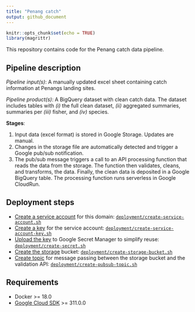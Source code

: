```yaml
---
title: "Penang catch"
output: github_document
---
```


```r
knitr::opts_chunk$set(echo = TRUE)
library(magrittr)
```

This repository contains code for the Penang catch data pipeline. 

## Pipeline description

*Pipeline input(s)*: A manually updated excel sheet containing catch information at Penangs landing sites.

*Pipeline product(s)*: A BigQuery dataset with clean catch data. The dataset includes tables with *(i)* the full clean dataset, *(ii)* aggregated summaries, summaries per *(iii)* fisher, and *(iv)* species.

**Stages**:

1. Input data (excel format) is stored in Google Storage. Updates are manual.
1. Changes in the storage file are automatically detected and trigger a Google pub/sub notification.
1. The pub/sub message triggers a call to an API processing function that reads the data from the storage. The function then validates, cleans, and transforms, the data. Finally, the clean data is deposited in a Google BigQuery table. The processing function runs serverless in Google CloudRun. 

## Deployment steps

- [Create a service account](https://cloud.google.com/iam/docs/creating-managing-service-accounts) for this domain: [`deployment/create-service-account.sh`](deployment/create-service-account.sh)
- [Create a key](https://cloud.google.com/iam/docs/creating-managing-service-account-keys) for the service account: [`deployment/create-service-account-key.sh`](deployment/create-service-account-key.sh)
- [Upload the key](https://cloud.google.com/secret-manager/docs/creating-and-accessing-secrets#secretmanager-create-secret-cli) to Google Secret Manager to simplify reuse: [`deployment/create-secret.sh`](deployment/create-secret.sh)
- [Create the storage](https://cloud.google.com/storage/docs/creating-buckets) bucket: [`deployment/create-storage-bucket.sh`](deployment/create-storage-bucket.sh)
- [Create topic](https://cloud.google.com/pubsub/docs/admin) for message passing between the storage bucket and the validation API: [`deployment/create-pubsub-topic.sh`](deployment/create-pubsub-topic.sh)

## Requirements

- Docker >= 18.0
- [Google Cloud SDK](https://cloud.google.com/sdk/docs/install) >= 311.0.0
